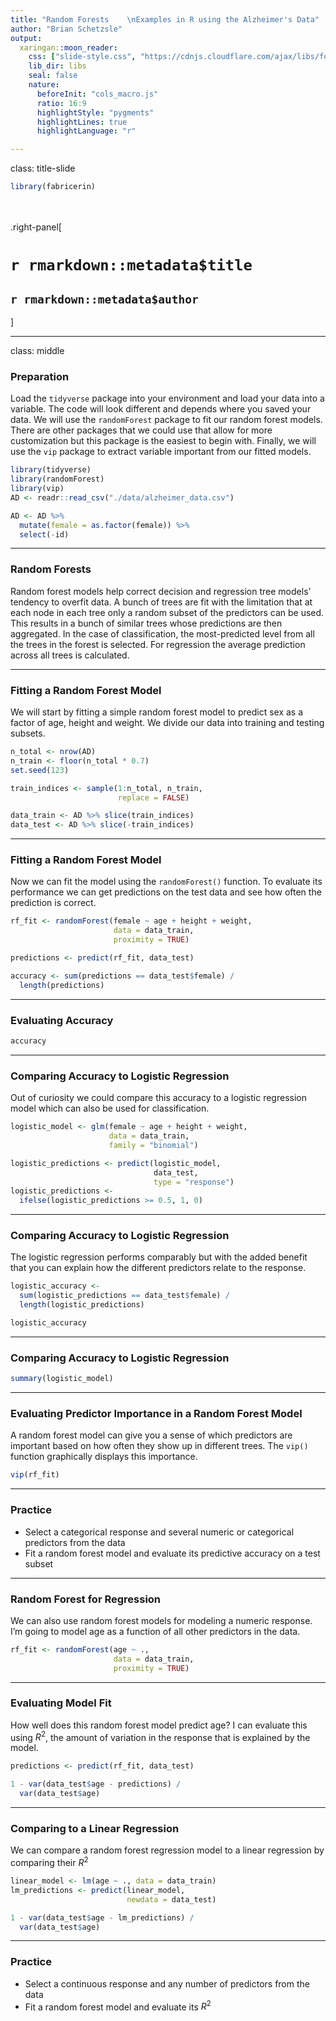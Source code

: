 ```yaml
---
title: "Random Forests    \nExamples in R using the Alzheimer's Data"
author: "Brian Schetzsle"
output: 
  xaringan::moon_reader:
    css: ["slide-style.css", "https://cdnjs.cloudflare.com/ajax/libs/font-awesome/5.15.3/css/all.min.css"]
    lib_dir: libs
    seal: false
    nature:
      beforeInit: "cols_macro.js"
      ratio: 16:9
      highlightStyle: "pygments"
      highlightLines: true
      highlightLanguage: "r"

---
```


class: title-slide

```r
library(fabricerin)
```

<br>
<br>
.right-panel[ 

# `r rmarkdown::metadata$title`
## `r rmarkdown::metadata$author`

]

---

class: middle

### Preparation

Load the `tidyverse` package into your environment and load your data into a variable. The code will look different and depends where you saved your data. We will use the `randomForest` package to fit our random forest models. There are other packages that we could use that allow for more customization but this package is the easiest to begin with. Finally, we will use the `vip` package to extract variable important from our fitted models.


```r
library(tidyverse)
library(randomForest)
library(vip)
AD <- readr::read_csv("./data/alzheimer_data.csv")

AD <- AD %>% 
  mutate(female = as.factor(female)) %>% 
  select(-id)
```

---

### Random Forests

Random forest models help correct decision and regression tree models' tendency to overfit data. A bunch of trees are fit with the limitation that at each node in each tree only a random subset of the predictors can be used. This results in a bunch of similar trees whose predictions are then aggregated. In the case of classification, the most-predicted level from all the trees in the forest is selected. For regression the average prediction across all trees is calculated.

---

### Fitting a Random Forest Model

We will start by fitting a simple random forest model to predict sex as a factor of age, height and weight. We divide our data into training and testing subsets.

```r
n_total <- nrow(AD)
n_train <- floor(n_total * 0.7)
set.seed(123)

train_indices <- sample(1:n_total, n_train, 
                        replace = FALSE)

data_train <- AD %>% slice(train_indices)
data_test <- AD %>% slice(-train_indices)
```

---

### Fitting a Random Forest Model

Now we can fit the model using the `randomForest()` function. To evaluate its performance we can get predictions on the test data and see how often the prediction is correct.

```r
rf_fit <- randomForest(female ~ age + height + weight, 
                       data = data_train, 
                       proximity = TRUE)

predictions <- predict(rf_fit, data_test)

accuracy <- sum(predictions == data_test$female) / 
  length(predictions)
```

---

### Evaluating Accuracy

```r
accuracy
```

---

### Comparing Accuracy to Logistic Regression

Out of curiosity we could compare this accuracy to a logistic regression model which can also be used for classification.

```r
logistic_model <- glm(female ~ age + height + weight, 
                      data = data_train,
                      family = "binomial")

logistic_predictions <- predict(logistic_model, 
                                data_test,
                                type = "response")
logistic_predictions <- 
  ifelse(logistic_predictions >= 0.5, 1, 0)
```

---

### Comparing Accuracy to Logistic Regression

The logistic regression performs comparably but with the added benefit that you can explain how the different predictors relate to the response.

```r
logistic_accuracy <- 
  sum(logistic_predictions == data_test$female) / 
  length(logistic_predictions)

logistic_accuracy
```

---

### Comparing Accuracy to Logistic Regression

```r
summary(logistic_model)
```

---

### Evaluating Predictor Importance in a Random Forest Model

A random forest model can give you a sense of which predictors are important based on how often they show up in different trees. The `vip()` function graphically displays this importance.

```r
vip(rf_fit)
```

---

### Practice

- Select a categorical response and several numeric or categorical predictors from the data
- Fit a random forest model and evaluate its predictive accuracy on a test subset

---

### Random Forest for Regression

We can also use random forest models for modeling a numeric response. I'm going to model age as a function of all other predictors in the data.

```r
rf_fit <- randomForest(age ~ ., 
                       data = data_train, 
                       proximity = TRUE)
```

---

### Evaluating Model Fit

How well does this random forest model predict age? I can evaluate this using $R^2$, the amount of variation in the response that is explained by the model.

```r
predictions <- predict(rf_fit, data_test)

1 - var(data_test$age - predictions) / 
  var(data_test$age)
```

---

### Comparing to a Linear Regression

We can compare a random forest regression model to a linear regression by comparing their $R^2$

```r
linear_model <- lm(age ~ ., data = data_train)
lm_predictions <- predict(linear_model, 
                          newdata = data_test)

1 - var(data_test$age - lm_predictions) / 
  var(data_test$age)
```

---

### Practice

- Select a continuous response and any number of predictors from the data
- Fit a random forest model and evaluate its $R^2$